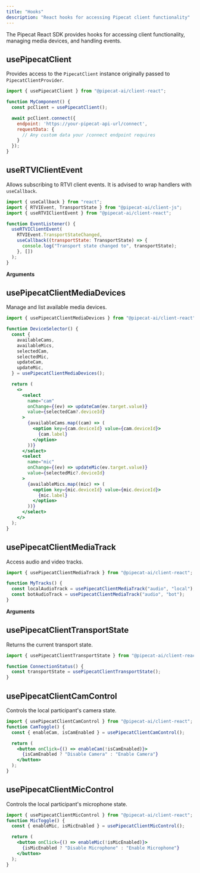 ```yaml
---
title: "Hooks"
description: "React hooks for accessing Pipecat client functionality"
---
```


The Pipecat React SDK provides hooks for accessing client functionality, managing media devices, and handling events.

## usePipecatClient

Provides access to the `PipecatClient` instance originally passed to `PipecatClientProvider`.

```jsx
import { usePipecatClient } from "@pipecat-ai/client-react";

function MyComponent() {
  const pcClient = usePipecatClient();

  await pcClient.connect({
    endpoint: 'https://your-pipecat-api-url/connect',
    requestData: {
      // Any custom data your /connect endpoint requires
    }
  });
}
```

## useRTVIClientEvent

Allows subscribing to RTVI client events. It is advised to wrap handlers with `useCallback`.

```jsx
import { useCallback } from "react";
import { RTVIEvent, TransportState } from "@pipecat-ai/client-js";
import { useRTVIClientEvent } from "@pipecat-ai/client-react";

function EventListener() {
  useRTVIClientEvent(
    RTVIEvent.TransportStateChanged,
    useCallback((transportState: TransportState) => {
      console.log("Transport state changed to", transportState);
    }, [])
  );
}
```

**Arguments**

<ParamField path="event" type="RTVIEvent" required="true" />
<ParamField path="handler" type="function" required="true" />

## usePipecatClientMediaDevices

Manage and list available media devices.

```jsx
import { usePipecatClientMediaDevices } from "@pipecat-ai/client-react";

function DeviceSelector() {
  const {
    availableCams,
    availableMics,
    selectedCam,
    selectedMic,
    updateCam,
    updateMic,
  } = usePipecatClientMediaDevices();

  return (
    <>
      <select
        name="cam"
        onChange={(ev) => updateCam(ev.target.value)}
        value={selectedCam?.deviceId}
      >
        {availableCams.map((cam) => (
          <option key={cam.deviceId} value={cam.deviceId}>
            {cam.label}
          </option>
        ))}
      </select>
      <select
        name="mic"
        onChange={(ev) => updateMic(ev.target.value)}
        value={selectedMic?.deviceId}
      >
        {availableMics.map((mic) => (
          <option key={mic.deviceId} value={mic.deviceId}>
            {mic.label}
          </option>
        ))}
      </select>
    </>
  );
}
```

## usePipecatClientMediaTrack

Access audio and video tracks.

```jsx
import { usePipecatClientMediaTrack } from "@pipecat-ai/client-react";

function MyTracks() {
  const localAudioTrack = usePipecatClientMediaTrack("audio", "local");
  const botAudioTrack = usePipecatClientMediaTrack("audio", "bot");
}
```

**Arguments**

<ParamField path="trackType" type="'audio' | 'video'" required="true" />
<ParamField path="participantType" type="'bot' | 'local'" required="true" />

## usePipecatClientTransportState

Returns the current transport state.

```jsx
import { usePipecatClientTransportState } from "@pipecat-ai/client-react";

function ConnectionStatus() {
  const transportState = usePipecatClientTransportState();
}
```

## usePipecatClientCamControl

Controls the local participant's camera state.

```jsx
import { usePipecatClientCamControl } from "@pipecat-ai/client-react";
function CamToggle() {
  const { enableCam, isCamEnabled } = usePipecatClientCamControl();

  return (
    <button onClick={() => enableCam(!isCamEnabled)}>
      {isCamEnabled ? "Disable Camera" : "Enable Camera"}
    </button>
  );
}
```

## usePipecatClientMicControl

Controls the local participant's microphone state.

```jsx
import { usePipecatClientMicControl } from "@pipecat-ai/client-react";
function MicToggle() {
  const { enableMic, isMicEnabled } = usePipecatClientMicControl();

  return (
    <button onClick={() => enableMic(!isMicEnabled)}>
      {isMicEnabled ? "Disable Microphone" : "Enable Microphone"}
    </button>
  );
}
```
